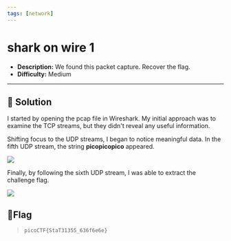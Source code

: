 ---
tags: [network]
---
# shark on wire 1

- **Description:** We found this packet capture. Recover the flag.
- **Difficulty:** Medium

---

## 🔎 Solution
I started by opening the pcap file in Wireshark.
My initial approach was to examine the TCP streams, but they didn't reveal any useful information.

Shifting focus to the UDP streams, I began to notice meaningful data.
In the fifth UDP stream, the string **picopicopico** appeared.
<div style={{ width: '100%', margin: '0 auto' }}>
  <img src={require("./pico.png").default} style={{ width: '100%', height: 'auto' }} />
</div>

Finally, by following the sixth UDP stream, I was able to extract the challenge flag.
<div style={{ width: '100%', margin: '0 auto' }}>
  <img src={require("./flag.png").default} style={{ width: '100%', height: 'auto' }} />
</div>

## 🚩Flag
> `picoCTF{StaT31355_636f6e6e}`

